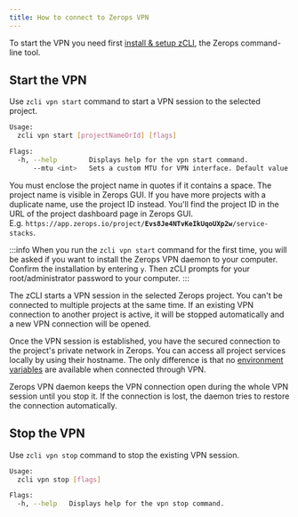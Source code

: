```yaml
---
title: How to connect to Zerops VPN
---
```


To start the VPN you need first [install & setup zCLI](/references/cli), the Zerops command-line tool.

## Start the VPN
Use `zcli vpn start` command to start a VPN session to the selected project.

```sh
Usage:
  zcli vpn start [projectNameOrId] [flags]

Flags:
  -h, --help        Displays help for the vpn start command.
      --mtu <int>   Sets a custom MTU for VPN interface. Default value is 1420.
```

You must enclose the project name in quotes if it contains a space. The project name is visible in Zerops GUI. If you have more projects with a duplicate name, use the project ID instead. You'll find the project ID in the URL of the project dashboard page in Zerops GUI. <br/>E.g. <code>https://app&#46;zerops.io/project/<b>Evs8Je4NTvKeIkUqoUXp2w</b>/service-stacks</code>.

:::info 
When you run the `zcli vpn start` command for the first time, you will be asked if you want to install the Zerops VPN daemon to your computer. Confirm the installation by entering `y`. Then zCLI prompts for your root/administrator password to your computer.
:::

The zCLI starts a VPN session in the selected Zerops project. You can't be connected to multiple projects at the same time. If an existing VPN connection to another project is active, it will be stopped automatically and a new VPN connection will be opened.

Once the VPN session is established, you have the secured connection to the project's private network in Zerops. You can access all project services locally by using their hostname. The only difference is that no [environment variables](/features/env-variables) are available when connected through VPN. 

Zerops VPN daemon keeps the VPN connection open during the whole VPN session until you stop it. If the connection is lost, the daemon tries to restore the connection automatically.

## Stop the VPN
Use `zcli vpn stop` command to stop the existing VPN session.

```sh
Usage:
  zcli vpn stop [flags]

Flags:
  -h, --help   Displays help for the vpn stop command.
```
